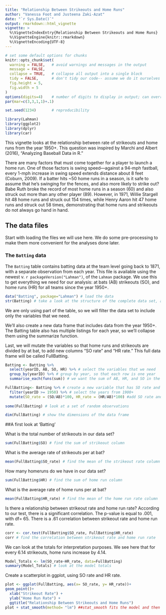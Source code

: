 ```yaml
---
title: "Relationship Between Strikeouts and Home Runs"
author: "Vanessa Foot and Justeena Zaki-Azat"
date: "`r Sys.Date()`"
output: rmarkdown::html_vignette
vignette: >
  %\VignetteIndexEntry{Relationship Between Strikeouts and Home Runs}
  %\VignetteEngine{knitr::rmarkdown}
  %\VignetteEncoding{UTF-8}
---
```


```r
# set some default options for chunks
knitr::opts_chunk$set(
  warning = FALSE,   # avoid warnings and messages in the output
  message = FALSE,
  collapse = TRUE,   # collapse all output into a single block
  tidy = FALSE,      # don't tidy our code-- assume we do it ourselves
  fig.height = 5,
  fig.width = 5
)
options(digits=4)    # number of digits to display in output; can override with chunk option R.options=list(digits=)
par(mar=c(3,3,1,1)+.1)

set.seed(1234)       # reproducibility
```

```r
library(Lahman) 
library(ggplot2) 
library(dplyr)
library(car)
```

This vignette looks at the relationship between rate of strikeouts and home runs from the year 1950+. This question was inspired by Marchi and Albert (2016), "Analyzing Baseball Data in R." 

There are many factors that must come together for a player to launch a home run. One of those factors is swing speed—against a 94-mph fastball, every 1-mph increase in swing speed extends distance about 8 feet (Coburn, 2009). If a batter hits ~50 home runs in a season, is it safe to assume that he’s swinging for the fences, and also more likely to strike out? Babe Ruth broke the record of most home runs in a season (60) and also struck out more than any other player (89). However, in 1971, Willie Stargell hit 48 home runs and struck out 154 times, while Henry Aaron hit 47 home runs and struck out 58 times, demonstrating that home runs and strikeouts do not always go hand in hand. 

## The data files

Start with loading the files we will use here.  We do some pre-processing to make them more convenient for the analyses done later.

### The `Batting` data

The `Batting` table contains batting data at the team level going back to 1871, with a separate observation from each year. This file is available using the newest v. `r packageVersion("Lahman")`, of the `Lahman` package.  We use this to get everything we need for our analysis: at bats (AB) strikeouts (SO), and home runs (HR) for all teams since the year 1950+. 

```r
data("Batting", package="Lahman") # load the data
str(Batting) # take a look at the structure of the complete data set, as it is
```

We are only using part of the table, so we will filter the data set to include only the variables that we need. 

We'll also create a new data frame that includes data from the year 1950+. The Batting table also has multiple listings for each year, so we'll collapse them using the summarize function. 

Last, we will mutate the variables so that home runs and strikeouts are divided by at bat, to add new columns "SO rate" and "HR rate." This full data frame will be called FullBatting.

```r
Batting <- Batting %>%
  select(yearID, AB, SO, HR) %>% # select the variables that we need
  group_by(yearID) %>% # group by year, so that each row is one year
  summarise_each(funs(sum)) # we want the sum of AB, HR, and SO in the other rows

FullBatting<- Batting %>% # create a new variable that has SO rate and HR rate
  filter(yearID >= 1950) %>% # select the years from 1900+
  mutate(SO_rate = (SO/AB)*100, HR_rate = (HR/AB)*100) #add SO rate and HR rate as percentages to our data frame  
  
some(FullBatting) # look at a set of random observations
```

```r
dim(FullBatting) # show the dimensions of the data frame
```

##A first look at 'Batting' 

What is the total number of strikeouts in our data set?
```r
sum(FullBatting$SO) # find the sum of strikeout column
```
What is the average rate of strikeouts per at bat?
```r
mean(FullBatting$SO_rate) # find the mean of the strikeout rate column
```

How many homeruns do we have in our data set?
```r
sum(FullBatting$HR) # find the sum of home run column
```
What is the average rate of home runs per at bat?
```r
mean(FullBatting$HR_rate) # find the mean of the home run rate column
```

Is there a relationship between strikeout rate and home run rate? According to our test, there is a significant correlation. The p-value is equal to .001, with df= 65. There is a .61 correlation between strikeout rate and home run rate. 

```r
corr <- cor.test(FullBatting$SO_rate, FullBatting$HR_rate)
corr # find the correlation between strikeout rate and home run rate
```

We can look at the totals for interpretation purposes. We see here that for every 6.14 strikeouts, home runs increase by 4.14. 
```r
Model_Totals <- lm(SO_rate~HR_rate, data=FullBatting)
summary(Model_Totals) # look at the model totals
```

Create a scatterplot in ggplot, using SO rate and HR rate. 
```r
plot <- ggplot(FullBatting, aes(x= SO_rate, y= HR_rate))+
geom_point()+ 
  xlab("Strikeout Rate") +
  ylab("Home Run Rate") +
  ggtitle("Relationship Between Strikeouts and Home Runs")
plot + stat_smooth(method= "lm") ##stat_smooth fits the model and then we plot the linear regression model
```










